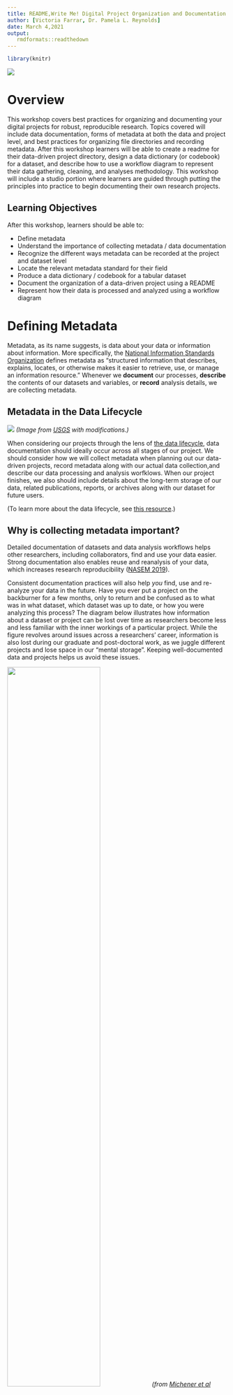 ```yaml
---
title: README,Write Me! Digital Project Organization and Documentation
author: [Victoria Farrar, Dr. Pamela L. Reynolds]
date: March 4,2021
output:
   rmdformats::readthedown
---
```


```r
library(knitr)
```

![](img/datalab-logo-full-color-rgb.png)

# Overview

This workshop covers best practices for organizing and documenting your digital projects for robust, reproducible research. Topics covered will include data documentation, forms of metadata at both the data and project level, and best practices for organizing file directories and recording metadata. After this workshop learners will be able to create a readme for their data-driven project directory, design a data dictionary (or codebook) for a dataset, and describe how to use a workflow diagram to represent their data gathering, cleaning, and analyses methodology. This workshop will include a studio portion where learners are guided through putting the principles into practice to begin documenting their own research projects. 

## Learning Objectives

After this workshop, learners should be able to: 

* Define metadata 
* Understand the importance of collecting metadata / data documentation
* Recognize the different ways metadata can be recorded at the project and dataset level 
* Locate the relevant metadata standard for their field
* Produce a data dictionary / codebook for a tabular dataset 
* Document the organization of a data-driven project using a README 
* Represent how their data is processed and analyzed using a workflow diagram

# Defining Metadata 
Metadata, as its name suggests, is data about your data or information about information. More specifically, the [National Information Standards Organization](http://www.niso.org/press-releases/2004/07/niso-offers-public-free-primer-metadata#:~:text=In%20brief%2C%20the%2020%2Dpage,data%2C%20or%20information%20about%20information.) defines metadata as "structured information that describes, explains, locates, or otherwise makes it easier to retrieve, use, or manage an information resource." Whenever we **document** our processes, **describe** the contents of our datasets and variables, or **record** analysis details, we are collecting metadata. 

## Metadata in the Data Lifecycle

![](img/data_lifecycle_metadata.png)
*(Image from [USGS](https://pubs.usgs.gov/of/2013/1265/pdf/of2013-1265.pdf) with modifications.)*

When considering our projects through the lens of [the data lifecycle](https://old.dataone.org/data-life-cycle), data documentation should ideally occur across all stages of our project. We should consider how we will collect metadata when planning out our data-driven projects, record metadata along with our actual data collection,and describe our data processing and analysis worfklows. When our project finishes, we also should include details about the long-term storage of our data, related publications, reports, or archives along with our dataset for future users.

(To learn more about the data lifecycle, see [this resource](https://ucdavisdatalab.github.io/workshop_keeping_data_tidy/#datalifecycle).)

## Why is collecting metadata important?

Detailed documentation of datasets and data analysis workflows helps other researchers, including collaborators, find and use your data easier. Strong documentation also enables reuse and reanalysis of your data, which increases research reproducibility ([NASEM 2019](https://www.ncbi.nlm.nih.gov/books/NBK547546/)).

Consistent documentation practices will also help *you* find, use and re-analyze your data in the future. Have you ever put a project on the backburner for a few months, only to return and be confused as to what was in what dataset, which dataset was up to date, or how you were analyzing this process? The diagram below illustrates how information about a dataset or project can be lost over time as researchers become less and less familiar with the inner workings of a particular project. While the figure revolves around issues across a researchers' career, information is also lost during our graduate and post-doctoral work, as we juggle different projects and lose space in our "mental storage". Keeping well-documented data and projects helps us avoid these issues. 

![](img/information_entropy_figure.png){width=65%}
*(from [Michener et al (1997)](https://esajournals.onlinelibrary.wiley.com/doi/10.1890/1051-0761%281997%29007%5B0330%3ANMFTES%5D2.0.CO%3B2))*

Overall, documenting your data and project consistently will help you save time and avoid headaches in your own project, but also help increase data accessibility, transparency and reproducibility in your field and research at large. 

## What should be included in metadata?
Metadata should describe who created or collected the data, what the subject of the data is, and what variables it measures and includes (this is called **descriptive metadata**) It should also cover how the datasets or projects are organized, if and how datasets relate to each other, and how they were processed or analyzed (**structural metadata**). Lastly, it should include information on that credits creators and discusses access and re-use rights (**administrative metadata**, especially important when data are shared, published or archived). 

Some questions to consider: 

* What is the file naming convention or scheme in my project directory?
* What do the values in the table refer to? 
* What units are the variables in? What possible levels can they have?
* How is missing data denoted?

* How, where and on what was this data collected? What processes were used for creating the data?
* How was the data analyzed? 
* What software do I need in order to read the data?

* Can I give these data to someone else?
* Why were the data created?
* How should the data be cited? Where can I find relevant publications?

You should be able to answer many of these questions by filling out the templates for readmes, data dictionaries. codebooks provided in this workshop. 
Many of these questions will be covered in the templates for documentation provided in this workshop. 

## Activity: What should we document in this dataset?

### Tools for planning and documenting your project 

Data documentation that accompanies your datasets and resides within your project directory, such as readmes, are important and are the main focus of this workshop. However, as you answer the above questions, you may find yourself considering decisions about how you want to organize, store and structure your data-driven project.

The **DMPtool** helps researchers create a Data Management Plan (DMP). Among the topics included in this plan are guidelines for how you will document and collect metadata in your project, as well as other questions related to structural and administrative metadata. Further, some funding agencies, like the National Science Foundation, are now requiring DMPs along with grant proposals. Creating a DMP can also signal your commitment to more open, reproducible research. DMPs can be included in study **pre-registration**, such as on the [Open Science Framework](https://help.osf.io/hc/en-us/articles/360019931133-Creating-a-data-management-plan-DMP-document), where researchers provide details as to methods, hypotheses, predictions, and data management before conducting a study. 

If you are still in the early phases of a project, it can be a great idea to create a DMP as you move forward.  Learn more about the DMPtool and DMP resources from the UC Davis Library [here](https://www.library.ucdavis.edu/service/data-management/plan-2/). 

# Levels of Metadata 
In this workshop, we will focus on documenting metadata at three levels: 

:::: {style="display: flex;"}

::: {}
![](img/metadata_levels_diagram.png)
:::

::: {}

1.**Project level: File directory contents and organization** 

  * **Documentation format: README file**
    * How is your project organized in folders and files? 
    * What are the file naming conventions?
    * What is contained in each of the separate files?


2.**Data level: Variables and units** 

  * **Documentation format: Data dictionary and/or codebook**
    * What are the variables in this dataset?
    * What are the possible levels or values, and units for each variable?
    * How are missing values denoted?

3.**Project level: Workflow processes** 

  * **Documentation format: Workflow diagram**
    * How was data cleaned, processed and/or analyzed? 
    * What code or scripts were used to do this?
    * How do different datasets relate to one another?

:::

::::

These three topics cover aspects of descriptive metadata (1-2) at various levels, and structural metadata (3) at the project level. We go into detail on each, provide templates and examples as a starting place below. 

*Note: Although we have organized the workshop in this format, this information can be organized in a variety of ways. For instance, all of the above information could be included in text in a single readme.txt document. Specific decisions for your project will be up to you and how you plan to use your data, and you may encounter various forms of metadata "in the wild".*

## Project: File Directory Contents and Organization
At the highest level of your project is your project **directory**, or the folder(s) containing all the files of your project, from data and code to manuscript drafts.

### READMEs

A README document will describe the organization and contents of your project, and will serve as the roadmap for any user who "drops in" to your project and needs to orient themselves.

**Bare minimum information a project README should include**:

* Project title, investigator, institution and dates of project 
* Brief description of methods for data collection and generation
  * can include links to publications, protocols or other documentation with more details
* Brief description of data processing, if data are filtered or generated from the raw data 
* Brief description of what each folder and data file contains
* Date each file was created
* Overview of the file naming scheme (if present,see below)

**Best practices for README files**: 

READMEs should 

* Be written in plain-text (.txt) or markdown (.md) so they are easily accessible by anyone / non-proprietary
* Live in the main directory of the project folder or file they describe 
* Be named so that it is clear what project / file it describes
* Be formatted similarly across different projects 
* Use standardized formats, such as ISO 8601 for dates (YYYY-MM-DD) 

For more information on README contents beyond these minimum and more format recommendations, see [Cornell University's guide to writing "readme" style metadata](https://data.research.cornell.edu/content/readme). 

For some README inspiration, see these real world examples:

* [Example README.txt](https://osf.io/f46sm/) for a software survey project (University of Arizona, OSF)
  * includes directory overview as well as analysis workflow description
* [README.md](https://github.com/ecalfee/MissDemeanors/blob/master/README.md) for the [2020 CA Election Data Challenge](https://datalab.ucdavis.edu/ca-election-2020-data-challenge/) winning team's project
  * uses data sourced from archives / government databases, describes analysis workflow
* [README.md](https://github.com/softwaresaved/software_in_research_survey_2014/blob/1.0/README.md) for a 2014 Software in research survey. 
  * includes language on analysis pipeline and how to reproduce workflow
* [README.md](https://github.com/Carceral-Ecologies/Carceral-Proximity-Analysis/blob/master/README.md) for the [Hack for California](https://datalab.ucdavis.edu/hack-for-california/) Carceral Ecologies Project.

You'll notice substantial variation in the formats and topics included, but most include the bare minimum information for data reuse. 

### Project Directory Structure 

As you begin your README documentation, you may want to consider the organization of your project and directory. Do you have a consistent file naming convention or scheme? Is there a logical hierarchy to your folders?

**Directory structure tips**: While folder directories will very much vary with project types and researcher styles, there are some tips that may help with organization. It's best to include all files for your project in one single project folder, with subfolders. Raw,original data files can often be stored separately from processed or filtered datasets. Results or products, such as statistics or summary tables, or figures, can be stored in separate folders. Code and scripts can have their own folder, too. Whatever you choose, make sure there is some logic to the organization (this will come through when you explain it in your documentation) and that you are **consistent**. 

*Note: GitHub repositories are a great place to get a sense of what the organizational norm is for your field. Often, a folder directory will become housed in a version-controlled repository, so repositories can serve as inspiration for how to structure your folder directories. For more on what a repository is and on version control with git, see [this past workshop on version control](https://ucdavisdatalab.github.io/workshop_introduction_to_version_control/)*

### File Names
File names are one of the first places many of us store metadata. To better organize your project directory and document your metadata, we recommend using a consistent naming scheme. You can then record the general form of this file naming scheme in your README document, so that future users can easily navigate current files and generate new files that match the format. 

Some possible schemes:  

* `[authorLastName]_[method]_[subject]_[YYYYMMDD]_[version].[ext]`
* `[project-name]_[method]_[version]_[YYYYMMDD].[ext]`
* `[YYYYMMDD]_[version]_[subject]_[authorInitials].[ext]`
* `[file-type]_[author]_[YYYYMMDD].[ext]`

And an example file name scheme in practice, from a bioinformatics study: 
![](img/fig3_reiter_brown_2021.jpeg)

(from [Reiter et al (2021)](https://academic.oup.com/gigascience/article/10/1/giaa140/6092773?login=true))
As you can see, as file names become more complex, using a consistent scheme and documenting it is KEY to data interpretability! 

In terms of format, file names are best if they are human-readable, machine-readable, and work well with default ordering. Briefly, this means you as a user should be able to get some metadata from the file name, the file name avoids spaces and special characters, and ideally has some date or version number that can be used to sort files and versions. You can read more about these file-naming best practices [here](https://ucdavisdatalab.github.io/workshop_keeping_data_tidy/#how-to-name-your-files). 

## Datasets: Variables and Codes

At the next level, after project organization and folders, lie the details of our data / datasets. If you are working with file types such as a set of images, photos, videos, where the data lies in separate files, you may want to make a sub-folder README, where the content of the folder is described, along with the origin and subject of the files, and the file naming scheme or convention. Depending on your use and project complexity, you can also include this information in the larger, project README, though often it is best to have the README file housed closely with the files it details. 

### Data Dictionaries / Codebooks 

If you work with tabular or spreadsheet data, as many researchers do, you might need to collect metadata differently. In this case, there are arrays of variables, codes and entries that may need a key and may relate to one another. When working with this type of data, **data dictionaries and codebooks** can be useful. 

**Data dictionaries** describe the variables of the dataset and their parameters, specifically for tabular data. **Codebooks** are very similar to data dictionaries and are commonly used in survey data, and may have a slightly different format (but the difference is mainly just field nomenclature).

**Bare minimum  of what a data dictionary or codebook should include:**

* List of variables / column names and a description of what they include
* For each variable, the type (numerical? character/text?) and the units it should be entered in (e.g. meters, feet)
* For each variable, the acceptable range or list of values
* If a variable uses codes, what the codes refer to 
  * e.g. 0 = male, 1 = female; Likert scale: 5 = Strongly Agree, 4 = Agree, 3 = Neutral, 2 = Disagree, 1 = Strongly Agree. 
  * codebooks usually go into great detail into these levels for extensive surveys and demographics.
* How missing data is coded across the dataset or in specific variables 

**Best practices for data dictionaries and codebooks:**

Similarly to READMEs, data dictionaries should be: 

* Stored in open, non-proprietary formats. Data dictionaries, like the data they describe, may be easily formatted in a tabular format. Some researchers using a spreadsheet manager like Excel might place them in a separate tab in the spreadsheet, but we encourage you to save this tabular data separately as either a .txt or .csv file. This will make the data more accessible to future users who may not have access to your proprietary software. You can also store the information in a list, non-tabular format in a stand-alone .txt or .md file, or within a larger readme. Whatever you choose, make sure to be consistent! 
* Live in the same directory / folder with the file it describes
* Be named so that it is clear what project / file it describes
* Be consistently formatted across different datasets within a project

Some examples of data dictionaries and codebooks: 

![](img/data_vs_data_dictionary.png)

*This diagram illustrates how a data dictionary may relate to an actual dataset. [Source](https://www.google.com/url?sa=i&url=https%3A%2F%2Fdataedo.com%2Fblog%2Fwhat-is-data-dictionary-2&psig=AOvVaw1Pp3wLXPH7Rp1RbZy8GBzI&ust=1614297939410000&source=images&cd=vfe&ved=0CAIQjRxqFwoTCJiju83eg-8CFQAAAAAdAAAAABAD)*

![](img/SDD-Example-Codebook.png)

*An example codebook from a larger survey. It explains what the numerical codes mean and how they may connect to codes used in other surveys. This codebook could be improved by further explaining the names / information stored in columns and indicating missing values.[Source](https://www.researchgate.net/publication/341000060_The_Semantic_Data_Dictionary_-An_Approach_for_Describing_and_Annotating_Data)*

More examples: 

* [Extensive codebook](http://gss.norc.org/documents/codebook/GSS_Codebook_index.pdf) for the General Social Survey national survey run by the University of Chicago


## Project : Workflow Relationships

Once we have covered some of the **descriptive metadata** (the WHAT) detailing our project directory, file organization and our datasets, we can zoom out again and describe how it all relates, and how data is processed and analyzed. This **structural metadata** (the HOW) covers our workflow and processing/analysis "pipeline". 

Workflow and structural metadata can easily be included in your overall project README file. You can include a section that describes in text how datasets relate to each other, and how data was processed and analyzed from raw to create results, like statistics tables and figures. 

Some questions to consider when describing these processes: 

* How was data processed or filtered from the raw data? What methods were used, and if done programatically using code, what are those scripts called? 
* What was your analysis workflow? What software or programming languages were required, for which datasets?
* How were any results files, such as summary tables or figures, produced? What scripts, if any, were used?

### Workflow Diagrams

If your analysis and data processes are more complicated than just one code script, or you are working with multiple different datasets, sometimes it can be helpful to display this information graphically using a **workflow diagram** (also called a **data-flow diagram**). This can serve as a "map" laying out the workflow of your project, and can add more visual elements to your project documentation. It's a good idea to explain your workflow verbally in text too, which can help your process be accessible in multiple modalities as well as help you outline your process before creating a visual diagram. 

**Tips for creating a workflow diagram:**

* Use shapes to represent files, such as datasets, scripts, figures, tables or other output.
* Connect shapes with arrows to indicate the flow of information through files from data input to result output.
* Include a key if you use multiple types of shapes or colors for different file types (ex, data vs scripts) 
* Be consistent in the structure of workflow diagrams across projects
* Save a version of your workflow diagram as an image, like .png or .jpg so that it can be accessed/viewed by others without your proprietary software (if used)

These diagrams can be made in software like Microsoft Powerpoint or Google Slides, and even basic image editors if you stick to standard shapes. Other options include online tools like [Lucidchart](https://www.lucidchart.com/pages/data-flow-diagram) or others [(list here)](https://www.freecodecamp.org/news/flow-chart-creator-and-workflow-diagram-apps/), but the free versions of these software may be limited. 

Some workflow diagram examples:

* Simple [workflow diagram](https://github.com/dib-lab/dib-MMETSP/blob/master/mmetsp_pipeline1.png) for a bioinformatics project (microbial sequencing)
* [Workflow diagram](https://github.com/raynamharris/DissociationTest/blob/master/figures/00_methodsoverview/workflow-01.png) for a transcriptomic study (biology/neuroscience) (Harris et al 2019)
* [Workflow diagram](https://github.com/raynamharris/IntegrativeProjectWT2015/blob/master/figures/00_schematics/figure_workflow.png) for another bioinformatic study (Harris et al 2020)

## Metadata standards and schemas

In this workshop, we have discussed these simple forms of metadata to start the process of documenting your project in relatively straightforward, approachable ways. This is an important initial step for researchers to start good data documentation practices and make sure their data is interpretable and reusable. 

As it has become clear, however, the formats of this metadata can vary a lot between researchers and research groups (even when we include the minimum information for reuse). Often, as projects become more complex, add on more collaborators, agencies, and institutions, or become affiliated with funding agencies or data depositories, more regimented metadata is needed. Researchers often turn to **standards-based metadata**, and additionally **structured metadata**.  

Structured metadata often involves using specialized tools to create machine-readable, standardized metadata documents that align with a discipline-specific format. These documents are often written in their own special format, such as eXtensible Markup Language (XML), and are sometimes called **metadata schema**. Researchers format these metadata documents to align with discipline specific **metadata standards** set by agencies, data centers, or common data depositories in that field. For instance, the [Dublin Core](https://dublincore.org/) is a relatively general metadata standard applicable to many fields, while the [Data Documentation Initiative standard] (https://ddialliance.org/) is widely used in social and behavioral sciences. 

We encourage you to find the metadata standard that is appropriate for your discipline and your research so that you can learn more in the future. Here are some searchable lists of metadata standards by field: 

* [Metadata Standards | UK Digital Curation Centre](https://www.dcc.ac.uk/guidance/standards/metadata/list)
* [Metadata Directory | Research Data Alliance](http://rd-alliance.github.io/metadata-directory/standards/)


# Principles to Practice

In the studio section of the workshop, we will begin fleshing out a README file for your project, and if applicable, a data dictionary/codebook and workflow diagram for your own data-driven project. 

We have put together templates to serve as a starting place. Please refer to the additional resources to see examples of the diversity of these documents as well as recommendations for more extensive documentation. 

Let's get documenting! 

## Templates: 

* README template: [markdown](template_files/README_template.md) or [plain text (.txt)](data/README_template.txt)
  * *based off of the Cornell and University of Arizona templates*
* Data dictionary template: [plain text](template_files/data_dictionary_template.txt) or [tabular (.csv)](template_files/data_dictionary_tabular_template.csv)
  * *based off of the [Open Science Framework recommendations](https://help.osf.io/hc/en-us/articles/360019739054-How-to-Make-a-Data-Dictionary)*
* Workflow diagram template:[powerpoint file (.ppt)](template_files/workflow_diagram_template.ppt)


# Additional Resources

### UC Davis 
* Interested in the DMPtool, more structured metadata and metadata standards? The UC Davis library offers researchers consultations related to data management. [Learn more here](https://www.library.ucdavis.edu/service/data-management/describe-2/).

* To learn more about keeping data tidy and tips and tricks in Microsoft Excel, see DataLab's past workshop materials [here](https://ucdavisdatalab.github.io/workshop_keeping_data_tidy/).

* For more information on version control and GitHub, see DataLab's past workshop [recording (Fall 2019)](https://www.youtube.com/watch?v=1SiZTRP6hEc&feature=youtu.be) and materials [from winter 2021 here](https://ucdavisdatalab.github.io/workshop_introduction_to_version_control/)

### Useful Links 

* [Metadata Worksheet | Harvard Biomedical Data Management](https://docs.google.com/document/d/1yOXCQa037_NSpqKuq5TL06gvjeeaReUCOL5HHkxyGWU/edit)
  * helps walk you through plans for metadata collection and documentation 
* [Metadata questions to ask in plain language | USGS](https://geology.usgs.gov/tools/metadata/tools/doc/ctc/)
* [Data documentation: Difference between readmes, data dictionaries, and codebooks | University of Wisconsin Madison]()
* [Guide to writing "readme" style metadata | Cornell University](https://data.research.cornell.edu/content/readme#bestpractices)
* [README checklist | Harvard Biomedical Data Management](https://osf.io/7hcuv/)
  * great checklist to evaluate the utility of your README when you are done! 
* [GitHub Repo README template](https://github.com/scottydocs/README-template.md)
  * template for GitHub repositories, specifically
* [How to make a data dictionary | Open Science Framework](https://help.osf.io/hc/en-us/articles/360019739054-How-to-Make-a-Data-Dictionary)


